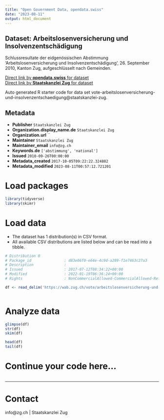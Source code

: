 ```yaml
---
title: "Open Government Data, opendata.swiss"
date: "2023-08-11"
output: html_document
---
```


## Dataset: Arbeitslosenversicherung und Insolvenzentschädigung

Schlussresultate der eidgenössischen Abstimmung 'Arbeitslosenversicherung und Insolvenzentschädigung', 26. September 2010, Kanton Zug, aufgeschlüsselt nach Gemeinden.

[Direct link by **opendata.swiss** for dataset](https://opendata.swiss/de/dataset/arbeitslosenversicherung-und-insolvenzentschadigung)<br>
[Direct link by **Staatskanzlei Zug** for dataset](https://wab.zug.ch/vote/arbeitslosenversicherung-und-insolvenzentschaedigung/data)

Auto generated R starter code for data set vote-arbeitslosenversicherung-und-insolvenzentschaedigung@staatskanzlei-zug.

## Metadata

- **Publisher** `Staatskanzlei Zug`
- **Organization.display_name.de** `Staatskanzlei Zug`
- **Organization.url** ``
- **Maintainer** `Staatskanzlei Zug`
- **Maintainer_email** `info@zg.ch`
- **Keywords.de** `['abstimmung', 'national']`
- **Issued** `2010-09-26T00:00:00`
- **Metadata_created** `2017-10-05T09:22:22.324882`
- **Metadata_modified** `2023-08-11T00:57:12.721201`


# Load packages

```r

library(tidyverse)
library(skimr)

```

# Load data

-   The dataset has 1 distribution(s) in CSV format.
-   All available CSV distributions are listed below and can be read into a tibble.

```r

# Distribution 0
# Package_id               : d83e06f0-e64e-4c9d-a289-f1e7463c27a3
# Description              : 
# Issued                   : 2017-07-12T08:34:22+00:00
# Modified                 : 2022-01-19T06:36:24+00:00
# Rights                   : NonCommercialAllowed-CommercialAllowed-ReferenceRequired

df <- read_delim('https://wab.zug.ch/vote/arbeitslosenversicherung-und-insolvenzentschaedigung/data-csv')



```

# Analyze data

```r

glimpse(df)
str(df)
skim(df)

head(df)
tail(df)

```

# Continue your code here...

```r

```

------------------------------------------------------------------------

# Contact

info@zg.ch | Staatskanzlei Zug
